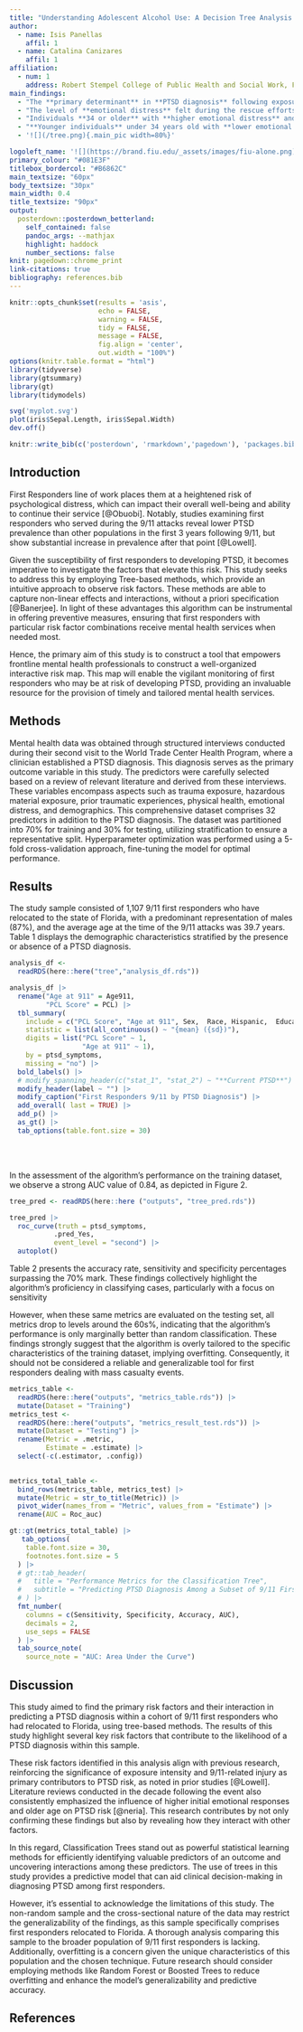 ```yaml
---
title: "Understanding Adolescent Alcohol Use: A Decision Tree Analysis of YRBSS Data"
author:
  - name: Isis Panellas
    affil: 1
  - name: Catalina Canizares
    affil: 1
affiliation:
  - num: 1
    address: Robert Stempel College of Public Health and Social Work, Florida International University
main_findings:
  - "The **primary determinant** in **PTSD diagnosis** following exposure to the 9/11 World Trade Center Terorist Attacks is the **severity of physical illness**"
  - "The level of **emotional distress** felt during the rescue efforts especially if this **interacts** with seeing **personal effects of victims in site**, having **past trauma** and being **45 or older** **increases** the chances of **PTSD diagnosis**." 
  - "Individuals **34 or older** with **higher emotional distress** and **past trauma** have **higher chances of PTSD**"
  - "**Younger individuals** under 34 years old with **lower emotional distress** and **not exposed to victims or materials** have **lower chances of PTSD**" 
  - '![](/tree.png){.main_pic width=80%}'

logoleft_name: '![](https://brand.fiu.edu/_assets/images/fiu-alone.png){.main-img-left}'
primary_colour: "#081E3F"
titlebox_bordercol: "#B6862C"
main_textsize: "60px"
body_textsize: "30px"
main_width: 0.4
title_textsize: "90px"
output: 
  posterdown::posterdown_betterland:
    self_contained: false
    pandoc_args: --mathjax
    highlight: haddock
    number_sections: false
knit: pagedown::chrome_print
link-citations: true
bibliography: references.bib
---
```


```r
knitr::opts_chunk$set(results = 'asis',
                      echo = FALSE,
                      warning = FALSE,
                      tidy = FALSE,
                      message = FALSE,
                      fig.align = 'center',
                      out.width = "100%")
options(knitr.table.format = "html") 
library(tidyverse)
library(gtsummary)
library(gt)
library(tidymodels)
```

```r
svg('myplot.svg')
plot(iris$Sepal.Length, iris$Sepal.Width)
dev.off()
```
```r
knitr::write_bib(c('posterdown', 'rmarkdown','pagedown'), 'packages.bib')
```

## Introduction

First Responders line of work places them at a heightened risk of psychological distress, which can impact their overall well-being and ability to continue their service [@Obuobi]. Notably, studies examining first responders who served during the 9/11 attacks reveal lower PTSD prevalence than other populations in the first 3 years following 9/11, but show substantial increase in prevalence after that point [@Lowell].

Given the susceptibility of first responders to developing PTSD, it becomes imperative to investigate the factors that elevate this risk. This study seeks to address this by employing Tree-based methods, which provide an intuitive approach to observe risk factors. These methods are able to capture non-linear effects and interactions, without a priori specification [@Banerjee]. In light of these advantages this algorithm can be instrumental in offering preventive measures, ensuring that first responders with particular risk factor combinations receive mental health services when needed most.

Hence, the primary aim of this study is to construct a tool that empowers frontline mental health professionals to construct a well-organized interactive risk map. This map will enable the vigilant monitoring of first responders who may be at risk of developing PTSD, providing an invaluable resource for the provision of timely and tailored mental health services.


## Methods

Mental health data was obtained through structured interviews conducted during their second visit to the World Trade Center Health Program, where a clinician established a PTSD diagnosis. This diagnosis serves as the primary outcome variable in this study. The predictors were carefully selected based on a review of relevant literature and derived from these interviews. These variables encompass aspects such as trauma exposure, hazardous material exposure, prior traumatic experiences, physical health, emotional distress, and demographics. This comprehensive dataset comprises 32 predictors in addition to the PTSD diagnosis. The dataset was partitioned into 70% for training and 30% for testing, utilizing stratification to ensure a representative split. Hyperparameter optimization was performed using a 5-fold cross-validation approach, fine-tuning the model for optimal performance.

## Results

The study sample consisted of 1,107 9/11 first responders who have relocated to the state of Florida, with a predominant representation of males (87%), and the average age at the time of the 9/11 attacks was 39.7 years.  Table 1 displays the demographic characteristics stratified by the presence or absence of a PTSD diagnosis.

```r
analysis_df <- 
  readRDS(here::here("tree","analysis_df.rds"))

analysis_df |>
  rename("Age at 911" = Age911, 
         "PCL Score" = PCL) |> 
  tbl_summary(
    include = c("PCL Score", "Age at 911", Sex,  Race, Hispanic,  Education), 
    statistic = list(all_continuous() ~ "{mean} ({sd})"), 
    digits = list("PCL Score" ~ 1, 
                  "Age at 911" ~ 1),  
    by = ptsd_symptoms, 
    missing = "no") |> 
  bold_labels() |> 
  # modify_spanning_header(c("stat_1", "stat_2") ~ "**Current PTSD**") |> 
  modify_header(label ~ "") |> 
  modify_caption("First Responders 9/11 by PTSD Diagnosis") |> 
  add_overall( last = TRUE) |> 
  add_p() |> 
  as_gt() |> 
  tab_options(table.font.size = 30)
```

<br/>
<br/>

In the assessment of the algorithm's performance on the training dataset, we observe a strong AUC value of 0.84, as depicted in Figure 2.

```r
tree_pred <- readRDS(here::here ("outputs", "tree_pred.rds"))

tree_pred |> 
  roc_curve(truth = ptsd_symptoms, 
           .pred_Yes, 
           event_level = "second") |> 
  autoplot() 
```


Table 2 presents the accuracy rate, sensitivity and specificity percentages surpassing the 70% mark. These findings collectively highlight the algorithm's proficiency in classifying cases, particularly with a focus on sensitivity

However, when these same metrics are evaluated on the testing set, all metrics drop to levels around the 60s%, indicating that the algorithm's performance is only marginally better than random classification. These findings strongly suggest that the algorithm is overly tailored to the specific characteristics of the training dataset, implying overfitting. Consequently, it should not be considered a reliable and generalizable tool for first responders dealing with mass casualty events.

```r
metrics_table <- 
  readRDS(here::here("outputs", "metrics_table.rds")) |> 
  mutate(Dataset = "Training")
metrics_test <- 
  readRDS(here::here("outputs", "metrics_result_test.rds")) |> 
  mutate(Dataset = "Testing") |> 
  rename(Metric = .metric, 
         Estimate = .estimate) |> 
  select(-c(.estimator, .config))
  

metrics_total_table <- 
  bind_rows(metrics_table, metrics_test) |> 
  mutate(Metric = str_to_title(Metric)) |> 
  pivot_wider(names_from = "Metric", values_from = "Estimate") |> 
  rename(AUC = Roc_auc)

gt::gt(metrics_total_table) |> 
   tab_options(
    table.font.size = 30,
    footnotes.font.size = 5
  ) |> 
  # gt::tab_header(
  #   title = "Performance Metrics for the Classification Tree",
  #   subtitle = "Predicting PTSD Diagnosis Among a Subset of 9/11 First Responders"
  # ) |> 
  fmt_number(
    columns = c(Sensitivity, Specificity, Accuracy, AUC),
    decimals = 2,
    use_seps = FALSE
  ) |> 
  tab_source_note(
    source_note = "AUC: Area Under the Curve")
```

## Discussion 

This study aimed to find the primary risk factors and their interaction in predicting a PTSD diagnosis within a cohort of 9/11 first responders who had relocated to Florida, using tree-based methods. The results of this study highlight several key risk factors that contribute to the likelihood of a PTSD diagnosis within this sample. 

These risk factors identified in this analysis align with previous research, reinforcing the significance of exposure intensity and 9/11-related injury as primary contributors to PTSD risk, as noted in prior studies [@Lowell]. Literature reviews conducted in the decade following the event also consistently emphasized the influence of higher initial emotional responses and older age on PTSD risk [@neria]. This research contributes by not only confirming these findings but also by revealing how they interact with other factors.

In this regard, Classification Trees stand out as powerful statistical learning methods for efficiently identifying valuable predictors of an outcome and uncovering interactions among these predictors. The use of trees in this study provides a predictive model that can aid clinical decision-making in diagnosing PTSD among first responders.

However, it's essential to acknowledge the limitations of this study. The non-random sample and the cross-sectional nature of the data may restrict the generalizability of the findings, as this sample specifically comprises first responders relocated to Florida. A thorough analysis comparing this sample to the broader population of 9/11 first responders is lacking. Additionally, overfitting is a concern given the unique characteristics of this population and the chosen technique. Future research should consider employing methods like Random Forest or Boosted Trees to reduce overfitting and enhance the model's generalizability and predictive accuracy.

## References
